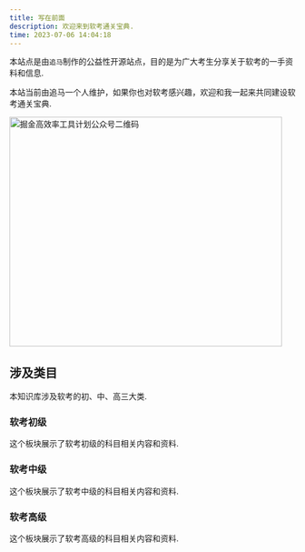 ```yaml
---
title: 写在前面
description: 欢迎来到软考通关宝典.
time: 2023-07-06 14:04:18
---
```


本站点是由`追马`制作的公益性开源站点，目的是为广大考生分享关于软考的一手资料和信息.

<Callout>

本站当前由追马一个人维护，如果你也对软考感兴趣，欢迎和我一起来共同建设软考通关宝典.

</Callout>

<Image
  src="/wechat.jpg"
  width="480"
  height="404"
  alt="掘金高效率工具计划公众号二维码"
  priority={true}
/>

## 涉及类目

本知识库涉及软考的初、中、高三大类.

<div className="grid sm:grid-cols-2 gap-4 mt-6">

<Card href="/docs/low-level" disabled>

### 软考初级

这个板块展示了软考初级的科目相关内容和资料.

</Card>

<Card href="/docs/mid-level">

### 软考中级

这个板块展示了软考中级的科目相关内容和资料.

</Card>

<Card href="/docs/high-level" >

### 软考高级

这个板块展示了软考高级的科目相关内容和资料.

</Card>

</div>

